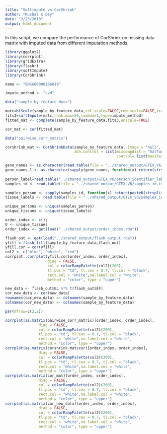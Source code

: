 ```yaml
---
title: "Softimpute vs CorShrink"
author: "Kushal K Dey"
date: "2/23/2018"
output: html_document
---
```


In this script, we compare the performance of CorShrink on missing data matrix with imputed data
from different imputation methods.

```r
library(ggplot2)
library(corrplot)
library(gridExtra)
library(flashr)
library(softImpute)
library(CorShrink)
```

```r
name <- "ENSG00000166819"
```

```r
impute_method <- "svd"
```

```r
data("sample_by_feature_data")
```

```r
matc=biScale(sample_by_feature_data,col.scale=FALSE,row.scale=FALSE,trace=TRUE)
fits3=softImpute(matc,rank.max=50,lambda=1,type=impute_method)
fitted_mat <- complete(sample_by_feature_data,fits3,unscale=TRUE)
```

```r
cor_mat <- cor(fitted_mat)
```

```r
data("pairwise_corr_matrix")
```

```r
corshrink_mat <- CorShrinkData(sample_by_feature_data, image = "null",
                               ash.control = list(mixcompdist = "halfuniform",
                                                  control= list(maxiter=1000)))
```

```r
gene_names <- as.character(read.table(file = "../shared_output/GTEX_V6/gene_names_GTEX_V6.txt")[,1])
gene_names_1 <- as.character(sapply(gene_names, function(x) return(strsplit(x, "[.]")[[1]][1])))
 
person_label=read.table("../shared_output/GTEX_V6/person_identifier_labels_with_numbers.txt");
samples_id <- read.table(file = "../shared_output/GTEX_V6/samples_id.txt")[,1]

samples_person <- sapply(samples_id, function(x) return(paste0(strsplit(as.character(x), "-")[[1]][1:2], collapse ="-")))
tissue_labels <- read.table(file = "../shared_output/GTEX_V6/samples_id.txt")[,3]

unique_persons <- unique(samples_person)
unique_tissues <- unique(tissue_labels)
```


```r
order_index <- c();
U <- unique_tissues
order_index <- get(load("../shared_output/order_index.rda"))
```

```r
flash_out <- get(load("../shared_output/flash_output.rda"))
yfill = flash_fill(sample_by_feature_data,flash_out)
yfill.cor = cor(yfill)
col2 <- c("blue", "white", "red")
corrplot::corrplot(yfill.cor[order_index, order_index],
                   diag = FALSE,
                   col = colorRampPalette(col2)(200),
                   tl.pos = "td", tl.cex = 0.7, tl.col = "black",
                   rect.col = "white",na.label.col = "white",
                   method = "color", type = "upper")

new_data <- flash_out$EL %*% t(flash_out$EF)
cor_new_data <- cor(new_data)
rownames(cor_new_data) <- colnames(sample_by_feature_data)
colnames(cor_new_data) <- colnames(sample_by_feature_data)

```

```r

par(mfrow=c(2,2))

corrplot(as.matrix(pairwise_corr_matrix)[order_index, order_index], 
               diag = FALSE,
               col = colorRampPalette(col2)(200),
               tl.pos = "td", tl.cex = 0.7, tl.col = "black",
               rect.col = "white",na.label.col = "white",
               method = "color", type = "upper")
corrplot(as.matrix(corshrink_mat$cor)[order_index, order_index], 
               diag = FALSE,
               col = colorRampPalette(col2)(200),
               tl.pos = "td", tl.cex = 0.7, tl.col = "black",
               rect.col = "white",na.label.col = "white",
               method = "color", type = "upper")
corrplot(as.matrix(cor_mat)[order_index, order_index], 
               diag = FALSE,
               col = colorRampPalette(col2)(200),
               tl.pos = "td", tl.cex = 0.7, tl.col = "black",
               rect.col = "white",na.label.col = "white",
               method = "color", type = "upper")
corrplot(as.matrix(cor_new_data)[order_index, order_index], 
               diag = FALSE,
               col = colorRampPalette(col2)(200),
               tl.pos = "td", tl.cex = 0.7, tl.col = "black",
               rect.col = "white",na.label.col = "white",
               method = "color", type = "upper")

```

